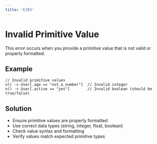 ```yaml
---
title: 'E303'
---
```


# Invalid Primitive Value

This error occurs when you provide a primitive value that is not valid or properly formatted.

## Example

```hql
// Invalid primitive values
n() -> User[.age == "not_a_number"]  // Invalid integer
n() -> User[.active == "yes"]        // Invalid boolean (should be true/false)
```

## Solution

- Ensure primitive values are properly formatted
- Use correct data types (string, integer, float, boolean)
- Check value syntax and formatting
- Verify values match expected primitive types 
